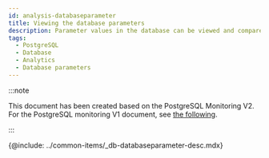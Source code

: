```yaml
---
id: analysis-databaseparameter
title: Viewing the database parameters
description: Parameter values in the database can be viewed and compared by date.
tags:
  - PostgreSQL
  - Database
  - Analytics
  - Database parameters
---
```


:::note

This document has been created based on the PostgreSQL Monitoring V2. For the PostgreSQL monitoring V1 document, see [the following](../postgresql-v1/analysis-databaseparameter).

:::


{@include: ../common-items/_db-databaseparameter-desc.mdx}  
